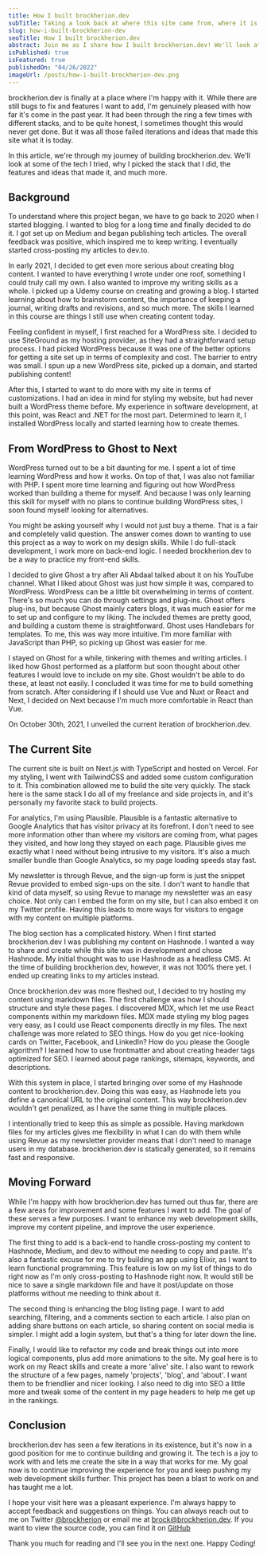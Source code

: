 ```yaml
---
title: How I built brockherion.dev
subTitle: Taking a look back at where this site came from, where it is now, and where it's going.
slug: how-i-built-brockherion-dev
seoTitle: How I built brockherion.dev
abstract: Join me as I share how I built brockherion.dev! We'll look at where it started, where it is now, and plans for the future.
isPublished: true
isFeatured: true
publishedOn: "04/26/2022"
imageUrl: /posts/how-i-built-brockherion-dev.png
---
```


<BlogBody>

brockherion.dev is finally at a place where I'm happy with it. While there are still bugs to fix and features I want to add, I'm genuinely pleased with how far it's come in the past year. It had been through the ring a few times with different stacks, and to be quite honest, I sometimes thought this would never get done. But it was all those failed iterations and ideas that made this site what it is today.

In this article, we're through my journey of building brockherion.dev. We'll look at some of the tech I tried, why I picked the stack that I did, the features and ideas that made it, and much more.

## Background

To understand where this project began, we have to go back to 2020 when I started blogging. I wanted to blog for a long time and finally decided to do it. I got set up on Medium and began publishing tech articles. The overall feedback was positive, which inspired me to keep writing. I eventually started cross-posting my articles to dev.to.

In early 2021, I decided to get even more serious about creating blog content. I wanted to have everything I wrote under one roof, something I could truly call my own. I also wanted to improve my writing skills as a whole. I picked up a Udemy course on creating and growing a blog. I started learning about how to brainstorm content, the importance of keeping a journal, writing drafts and revisions, and so much more. The skills I learned in this course are things I still use when creating content today.

Feeling confident in myself, I first reached for a WordPress site. I decided to use SiteGround as my hosting provider, as they had a straightforward setup process. I had picked WordPress because it was one of the better options for getting a site set up in terms of complexity and cost. The barrier to entry was small. I spun up a new WordPress site, picked up a domain, and started publishing content!

After this, I started to want to do more with my site in terms of customizations. I had an idea in mind for styling my website, but had never built a WordPress theme before. My experience in software development, at this point, was React and .NET for the most part. Determined to learn it, I installed WordPress locally and started learning how to create themes.

## From WordPress to Ghost to Next

WordPress turned out to be a bit daunting for me. I spent a lot of time learning WordPress and how it works. On top of that, I was also not familiar with PHP. I spent more time learning and figuring out how WordPress worked than building a theme for myself. And because I was only learning this skill for myself with no plans to continue building WordPress sites, I soon found myself looking for alternatives.

You might be asking yourself why I would not just buy a theme. That is a fair and completely valid question. The answer comes down to wanting to use this project as a way to work on my design skills. While I do full-stack development, I work more on back-end logic. I needed brockherion.dev to be a way to practice my front-end skills.

I decided to give Ghost a try after Ali Abdaal talked about it on his YouTube channel. What I liked about Ghost was just how simple it was, compared to WordPress. WordPress can be a little bit overwhelming in terms of content. There's so much you can do through settings and plug-ins. Ghost offers plug-ins, but because Ghost mainly caters blogs, it was much easier for me to set up and configure to my liking. The included themes are pretty good, and building a custom theme is straightforward. Ghost uses Handlebars for templates. To me, this was way more intuitive. I'm more familiar with JavaScript than PHP, so picking up Ghost was easier for me.

I stayed on Ghost for a while, tinkering with themes and writing articles. I liked how Ghost performed as a platform but soon thought about other features I would love to include on my site. Ghost wouldn't be able to do these, at least not easily. I concluded it was time for me to build something from scratch. After considering if I should use Vue and Nuxt or React and Next, I decided on Next because I'm much more comfortable in React than Vue.

On October 30th, 2021, I unveiled the current iteration of brockherion.dev.

## The Current Site

The current site is built on Next.js with TypeScript and hosted on Vercel. For my styling, I went with TailwindCSS and added some custom configuration to it. This combination allowed me to build the site very quickly. The stack here is the same stack I do all of my freelance and side projects in, and it's personally my favorite stack to build projects.

For analytics, I'm using Plausible. Plausible is a fantastic alternative to Google Analytics that has visitor privacy at its forefront. I don't need to see more information other than where my visitors are coming from, what pages they visited, and how long they stayed on each page. Plausible gives me exactly what I need without being intrusive to my visitors. It's also a much smaller bundle than Google Analytics, so my page loading speeds stay fast.

My newsletter is through Revue, and the sign-up form is just the snippet Revue provided to embed sign-ups on the site. I don't want to handle that kind of data myself, so using Revue to manage my newsletter was an easy choice. Not only can I embed the form on my site, but I can also embed it on my Twitter profile. Having this leads to more ways for visitors to engage with my content on multiple platforms.

The blog section has a complicated history. When I first started brockherion.dev I was publishing my content on Hashnode. I wanted a way to share and create while this site was in development and chose Hashnode. My initial thought was to use Hashnode as a headless CMS. At the time of building brockherion.dev, however, it was not 100% there yet. I ended up creating links to my articles instead.

Once brockherion.dev was more fleshed out, I decided to try hosting my content using markdown files. The first challenge was how I should structure and style these pages. I discovered MDX, which let me use React components within my markdown files. MDX made styling my blog pages very easy, as I could use React components directly in my files. The next challenge was more related to SEO things. How do you get nice-looking cards on Twitter, Facebook, and LinkedIn? How do you please the Google algorithm? I learned how to use frontmatter and about creating header tags optimized for SEO. I learned about page rankings, sitemaps, keywords, and descriptions.

With this system in place, I started bringing over some of my Hashnode content to brockherion.dev. Doing this was easy, as Hashnode lets you define a canonical URL to the original content. This way brockherion.dev wouldn't get penalized, as I have the same thing in multiple places.

I intentionally tried to keep this as simple as possible. Having markdown files for my articles gives me flexibility in what I can do with them while using Revue as my newsletter provider means that I don't need to manage users in my database. brockherion.dev is statically generated, so it remains fast and responsive.

## Moving Forward

While I'm happy with how brockherion.dev has turned out thus far, there are a few areas for improvement and some features I want to add. The goal of these serves a few purposes. I want to enhance my web development skills, improve my content pipeline, and improve the user experience.

The first thing to add is a back-end to handle cross-posting my content to Hashnode, Medium, and dev.to without me needing to copy and paste. It's also a fantastic excuse for me to try building an app using Elixir, as I want to learn functional programming. This feature is low on my list of things to do right now as I'm only cross-posting to Hashnode right now. It would still be nice to save a single markdown file and have it post/update on those platforms without me needing to think about it.

The second thing is enhancing the blog listing page. I want to add searching, filtering, and a comments section to each article. I also plan on adding share buttons on each article, so sharing content on social media is simpler. I might add a login system, but that's a thing for later down the line.

Finally, I would like to refactor my code and break things out into more logical components, plus add more animations to the site. My goal here is to work on my React skills and create a more 'alive' site. I also want to rework the structure of a few pages, namely 'projects', 'blog', and 'about'. I want them to be friendlier and nicer looking. I also need to dig into SEO a little more and tweak some of the content in my page headers to help me get up in the rankings.

## Conclusion

brockherion.dev has seen a few iterations in its existence, but it's now in a good position for me to continue building and growing it. The tech is a joy to work with and lets me create the site in a way that works for me. My goal now is to continue improving the experience for you and keep pushing my web development skills further. This project has been a blast to work on and has taught me a lot.

I hope your visit here was a pleasant experience. I'm always happy to accept feedback and suggestions on things. You can always reach out to me on Twitter [@brockherion](https://twitter.com/brockherion) or email me at [brock@brockherion.dev](mailto:brock@brockherion.dev). If you want to view the source code, you can find it on [GitHub](https://github.com/BrockHerion/brockherion.com)

Thank you much for reading and I'll see you in the next one. Happy Coding!

</BlogBody>
